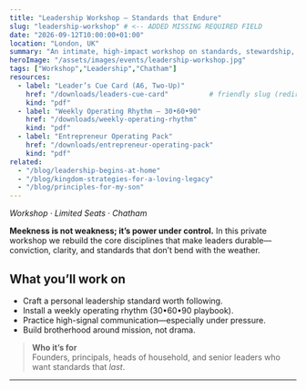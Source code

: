 ```yaml
---
title: "Leadership Workshop — Standards that Endure"
slug: "leadership-workshop" # <-- ADDED MISSING REQUIRED FIELD
date: "2026-09-12T10:00:00+01:00"
location: "London, UK"
summary: "An intimate, high-impact workshop on standards, stewardship, and decision-making for leaders who build beyond their lifetime."
heroImage: "/assets/images/events/leadership-workshop.jpg"
tags: ["Workshop","Leadership","Chatham"]
resources:
  - label: "Leader’s Cue Card (A6, Two-Up)"
    href: "/downloads/leaders-cue-card" 		 # friendly slug (redirect → .pdf)
    kind: "pdf"
  - label: "Weekly Operating Rhythm — 30•60•90"
    href: "/downloads/weekly-operating-rhythm"
    kind: "pdf"
  - label: "Entrepreneur Operating Pack"
    href: "/downloads/entrepreneur-operating-pack"
    kind: "pdf"
related:
  - "/blog/leadership-begins-at-home"
  - "/blog/kingdom-strategies-for-a-loving-legacy"
  - "/blog/principles-for-my-son"
---
```


_Workshop · Limited Seats · Chatham_

**Meekness is not weakness; it’s power under control.** In this private workshop we rebuild the core disciplines that make leaders durable—conviction, clarity, and standards that don’t bend with the weather.

## What you’ll work on
- Craft a personal leadership standard worth following.
- Install a weekly operating rhythm (30•60•90 playbook).
- Practice high-signal communication—especially under pressure.
- Build brotherhood around mission, not drama.

> **Who it’s for**  
> Founders, principals, heads of household, and senior leaders who want standards that _last_.

---
